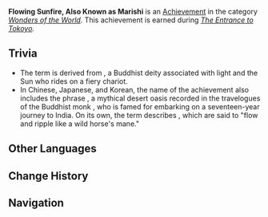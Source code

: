 {{Achievement Infobox
|title        = 
|id           = 81185
|order id     = 1171
|category     = Wonders of the World
|description  = Unlock the secret at the Sunfire Gate.
|requirements = Earned during ''[[The Entrance to Tokoyo]].''
|primogems    = 5
|tracking     = 
|hidden       = 1
|topic        = 
|type         = Quest
}}
'''Flowing Sunfire, Also Known as Marishi''' is an [[Achievement]] in the category ''[[Wonders of the World]]''. This achievement is earned during ''[[The Entrance to Tokoyo]].''

==Trivia==
*The term {{lang|''Marishi''|zh=摩利支}} is derived from {{w|Marici (Buddhism)|Marici}}, a Buddhist deity associated with light and the Sun who rides on a fiery chariot.
*In Chinese, Japanese, and Korean, the name of the achievement also includes the phrase {{Lang|mini=1|zh=野马泉/野馬泉|zh_rm=yěmǎ quán|zh_tl=wild horse spring/fountain}}, a mythical desert oasis recorded in the travelogues of the Buddhist monk {{w|Xuanzang}}, who is famed for embarking on a seventeen-year journey to India. On its own, the term {{Lang|mini=1|zh=野马/野馬}} describes {{w|Mirage|desert mirages}}, which are said to "flow and ripple like a wild horse's mane."

<!---
==Video Guides==
{{EVT
|video1   = 
|caption1 = 
}}
-->
==Other Languages==
{{Other Languages
|en      = Flowing Sunfire, Also Known as Marishi
|zhs     = 野马泉，又名摩利支
|zhs_rm  = Yěmǎ Quán, Yòumíng Mólìzhī
|zht     = 野馬泉，又名摩利支
|zht_rm  = Yěmǎ Quán, Yòumíng Mólìzhī
|zh_tl   = Wild Horse Spring, Also Named Marishi
|ja      = 野馬泉、またの名を摩利支
|ja_rm   = Yabasen, Mata no Na wo Marishi
|ja_tl   = 
|ko      = 야마천(野馬泉), 또 다른 말로 마리치(摩利支)
|ko_rm   = 
|ko_tl   = 
|es      = Luz del sol, alias “Marishi”
|es_tl   = Sunlight, Also Known as "Marishi"
|fr      = Illusions solaires dansantes... Marishi ?
|fr_tl   = Dancing Solar Illusions... Marishi?
|ru      = Луч света, или Маричи
|ru_tl   = 
|th      = Flowing Sunfire หรือที่รู้จักกันในนาม Marishi
|th_rm   = 
|th_tl   = 
|vi      = Lửa Mặt Trời, Còn Có Tên Marishi
|vi_tl   = 
|de      = Flammen der Sonne, auch bekannt als Marishi
|de_tl   = Flames of the Sun, Also Known As Marishi
|id      = Flowing Sunfire, Atau Disebut Juga Marishi
|id_tl   = Flowing Sunfire, Or Also Called as Marishi
|pt      = Chamas do Sol, Também Conhecidas Como Marishi
|pt_tl   = 
}}

==Change History==
{{Change History|2.4}}
<!--
==References==
{{Reflist}}
-->
==Navigation==
{{Achievement Navbox|Wonders of the World|Quest}}